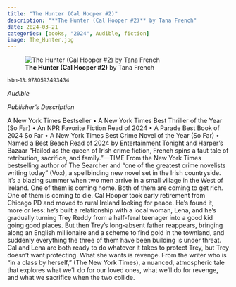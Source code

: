 ```yaml
---
title: "The Hunter (Cal Hooper #2)"
description: "**The Hunter (Cal Hooper #2)** by Tana French"
date: 2024-03-21
categories: [books, "2024", Audible, fiction]
image: The_Hunter.jpg
---
```

![**The Hunter (Cal Hooper #2)** by Tana French](The_Hunter.jpg){fig-align="left"}

<sup>isbn-13: 9780593493434</sup>

*Audible*

*Publisher's Description*

A New York Times Bestseller • A New York Times Best Thriller of the Year
(So Far) • An NPR Favorite Fiction Read of 2024 • A Parade Best Book of
2024 So Far • A New York Times Best Crime Novel of the Year (So Far) •
Named a Best Beach Read of 2024 by Entertainment Tonight and Harper’s
Bazaar “Hailed as the queen of Irish crime fiction, French spins a taut
tale of retribution, sacrifice, and family.”—TIME From the New York Times
bestselling author of The Searcher and “one of the greatest crime novelists
writing today” (Vox), a spellbinding new novel set in the Irish
countryside. It’s a blazing summer when two men arrive in a small village
in the West of Ireland. One of them is coming home. Both of them are coming
to get rich. One of them is coming to die. Cal Hooper took early retirement
from Chicago PD and moved to rural Ireland looking for peace. He’s found
it, more or less: he’s built a relationship with a local woman, Lena, and
he’s gradually turning Trey Reddy from a half-feral teenager into a good
kid going good places. But then Trey’s long-absent father reappears,
bringing along an English millionaire and a scheme to find gold in the
townland, and suddenly everything the three of them have been building is
under threat. Cal and Lena are both ready to do whatever it takes to
protect Trey, but Trey doesn’t want protecting. What she wants is revenge.
From the writer who is “in a class by herself,” (The New York Times), a
nuanced, atmospheric tale that explores what we’ll do for our loved ones,
what we’ll do for revenge, and what we sacrifice when the two collide.